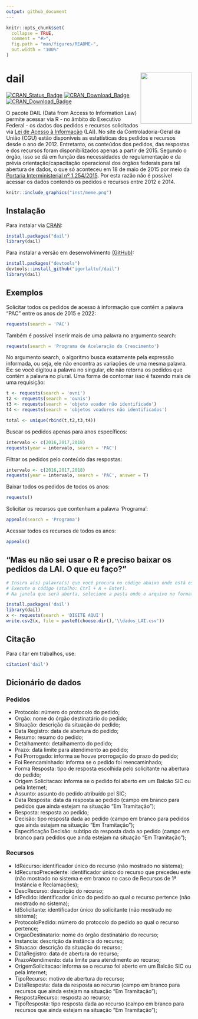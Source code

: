```yaml
---
output: github_document
---
```


<!-- README.md is generated from README.Rmd. Please edit that file -->

```r
knitr::opts_chunk$set(
  collapse = TRUE,
  comment = "#>",
  fig.path = "man/figures/README-",
  out.width = "100%"
)
```



# dail <img src="man/figures/logo.png" align="right" height="139" />

<!-- badges: start -->
[![CRAN_Status_Badge](http://www.r-pkg.org/badges/version/dail)](https://cran.r-project.org/package=dail)     [![CRAN_Download_Badge](http://cranlogs.r-pkg.org/badges/dail)](https://CRAN.R-project.org/package=dail)        [![CRAN_Download_Badge](http://cranlogs.r-pkg.org/badges/grand-total/dail)](https://CRAN.R-project.org/package=dail)
<!-- badges: end -->

O pacote DAIL (Data from Access to Information Law) permite acessar via R - no âmbito do Executivo Federal - os dados dos pedidos e recursos solicitados via [Lei de Acesso à Informação](http://www.planalto.gov.br/ccivil_03/_ato2011-2014/2011/lei/l12527.htm) (LAI). No site da Controladoria-Geral da União (CGU) estão disponíveis as estatísticas dos pedidos e recursos desde o ano de 2012. Entretanto, os conteúdos dos pedidos, das respostas e dos recursos foram disponibilizados apenas a partir de 2015. Segundo o órgão, isso se dá em função das necessidades de regulamentação e da prévia orientação/capacitação operacional dos órgãos federais para tal abertura de dados, o que só aconteceu em 18 de maio de 2015 por meio da [Portaria Interministerial nº 1.254/2015](https://www.gov.br/acessoainformacao/pt-br/assuntos/legislacao-relacionada-1/cgu-prt-inter-1254.pdf). Por esta razão não é possível acessar os dados contendo os pedidos e recursos entre 2012 e 2014.


```r
knitr::include_graphics("inst/meme.png")

```


## Instalação

Para instalar via [CRAN](https://cran.r-project.org/web/packages/dail/index.html):

``` r
install.packages("dail")
library(dail)
```

Para instalar a versão em desenvolvimento [(GitHub)](https://github.com/):

``` r
install.packages("devtools")
devtools::install_github("igorlaltuf/dail")
library(dail)
```
## Exemplos

Solicitar todos os pedidos de acesso à informação que contêm a palavra "PAC" entre os anos de 2015 e 2022:

``` r
requests(search = 'PAC') 
```

Também é possível inserir mais de uma palavra no argumento search:

``` r
requests(search = 'Programa de Aceleração do Crescimento')
```

No argumento search, o algoritmo busca exatamente pela expressão informada, ou seja, ele não encontra as variações de uma mesma palavra. Ex: se você digitou a palavra no singular, ele não retorna os pedidos que contém a palavra no plural. Uma forma de contornar isso é fazendo mais de uma requisição:

``` r
t <- requests(search = 'ovni')
t2 <- requests(search = 'ovnis')
t3 <- requests(search = 'objeto voador não identificado')
t4 <- requests(search = 'objetos voadores não identificados')

total <- unique(rbind(t,t2,t3,t4))
```

Buscar os pedidos apenas para anos específicos:

``` r
intervalo <- c(2016,2017,2018)
requests(year = intervalo, search = 'PAC')
```

Filtrar os pedidos pelo conteúdo das respostas:

``` r
intervalo <- c(2016,2017,2018)
requests(year = intervalo, search = 'PAC', answer = T)
```
Baixar todos os pedidos de todos os anos:

``` r
requests()
```

Solicitar os recursos que contenham a palavra 'Programa':

``` r
appeals(search = 'Programa')
```


Acessar todos os recursos de todos os anos:

``` r
appeals()
```

## "Mas eu não sei usar o R e preciso baixar os pedidos da LAI. O que eu faço?"

``` r
# Insira a(s) palavra(s) que você procura no código abaixo onde está escrito 'DIGITE AQUI'.
# Execute o código (atalho: Ctrl + A + Enter).
# Na janela que será aberta, selecione a pasta onde o arquivo no formato csv será salvo.

install.packages('dail') 
library(dail) 
x <- requests(search = 'DIGITE AQUI') 
write.csv2(x, file = paste0(choose.dir(),'\\dados_LAI.csv')) 

```

## Citação
Para citar em trabalhos, use:

```r
citation('dail')
```


## Dicionário de dados

### Pedidos

- Protocolo: número do protocolo do pedido;
- Orgão: nome do órgão destinatário do pedido;
- Situação: descrição da situação do pedido;
- Data Registro: data de abertura do pedido;
- Resumo: resumo do pedido;
- Detalhamento: detalhamento do pedido;
- Prazo: data limite para atendimento ao pedido;
- Foi Prorrogado: informa se houve prorrogação do prazo do pedido;
- Foi Reencaminhado: informa se o pedido foi reencaminhado;
- Forma Resposta: tipo de resposta escolhida pelo solicitante na abertura do pedido;
- Origem Solicitacao: informa se o pedido foi aberto em um Balcão SIC ou pela Internet;
- Assunto: assunto do pedido atribuído pel SIC;
- Data Resposta: data da resposta ao pedido (campo em branco para pedidos que ainda estejam na situação "Em Tramitação");
- Resposta: resposta ao pedido;
- Decisão: tipo resposta dada ao pedido (campo em branco para pedidos que ainda estejam na situação "Em Tramitação");
- Especificação Decisão: subtipo da resposta dada ao pedido (campo em branco para pedidos que ainda estejam na situação "Em Tramitação");


### Recursos

- IdRecurso: identificador único do recurso (não mostrado no sistema);
- IdRecursoPrecedente: identificador único do recurso que precedeu este (não mostrado no sistema e em branco no caso de Recursos de 1ª Instância e Reclamações);
- DescRecurso: descrição do recurso;
- IdPedido: identificador único do pedido ao qual o recurso pertence (não mostrado no sistema);
- IdSolicitante: identificador único do solicitante (não mostrado no sistema);
- ProtocoloPedido: número do protocolo do pedido ao qual o recurso pertence;
- OrgaoDestinatario: nome do órgão destinatário do recurso;
- Instancia: descrição da instância do recurso;
- Situacao: descrição da situação do recurso;
- DataRegistro: data de abertura do recurso;
- PrazoAtendimento: data limite para atendimento ao recurso;
- OrigemSolicitacao: informa se o recurso foi aberto em um Balcão SIC ou pela Internet;
- TipoRecurso: motivo de abertura do recurso;
- DataResposta: data da resposta ao recurso (campo em branco para recursos que ainda estejam na situação "Em Tramitação");
- RespostaRecurso: resposta ao recurso;
- TipoResposta: tipo resposta dada ao recurso (campo em branco para recursos que ainda estejam na situação "Em Tramitação");

